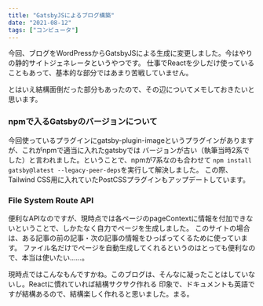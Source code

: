 ```yaml
---
title: "GatsbyJSによるブログ構築"
date: "2021-08-12"
tags: ["コンピュータ"]
---
```


今回、ブログをWordPressからGatsbyJSによる生成に変更しました。今はやりの静的サイトジェネレータというやつです。
仕事でReactを少しだけ使っていることもあって、基本的な部分ではあまり苦戦していません。

とはいえ結構面倒だった部分もあったので、その辺についてメモしておきたいと思います。

### npmで入るGatsbyのバージョンについて

今回使っているプラグインにgatsby-plugin-imageというプラグインがありますが、これがnpmで適当に入れたgatsbyでは
バージョンが古い（執筆当時2系でした）と言われました。ということで、npmが7系なのも合わせて
`npm install gatsby@latest --legacy-peer-deps`を実行して解決しました。
この際、Tailwind CSS用に入れていたPostCSSプラグインもアップデートしています。

### File System Route API

便利なAPIなのですが、現時点では各ページのpageContextに情報を付加できないということで、しかたなく自力でページを生成しました。
このサイトの場合は、ある記事の前の記事・次の記事の情報をひっぱってくるために使っています。
ファイル名だけでページを自動生成してくれるというのはとっても便利なので、本当は使いたい……。

現時点ではこんなもんですかね。このブログは、そんなに凝ったことはしていないし。Reactに慣れていれば結構サクサク作れる
印象で、ドキュメントも英語ですが結構あるので、結構楽しく作れると思いました。まる。


